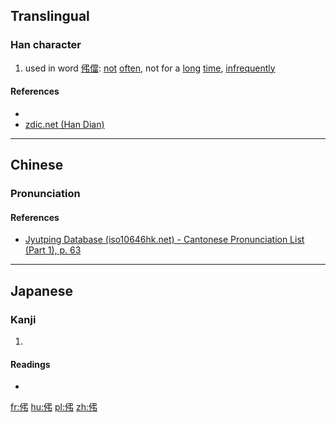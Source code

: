 ==Translingual==

===Han character===
{{Han char|rn=9|rad=人|as=04|sn=6|four=2722<sub>7</sub>|canj=人弓中 (ONL), X人弓中 (XONL)|ids=⿰[[亻]][[弔]]}}

# used in word [[伄儅]]: [[not]] [[often]], not for a [[long]] [[time]], [[infrequently]]

====References====
* {{Han ref|kx=0095.090|dkj=00426|hdz=10127.010|uh=4F04|ud=20228|bh=C9B9|bd=51641}}
*[http://www.zdic.net/zd/zi/ZdicE4ZdicBCZdic84.htm zdic.net (Han Dian)]

----

==Chinese==
{{zh-hanzi-box|[[伄]]}}

===Pronunciation===
{{zh-pron
|m=diào
|c=diu3
|mc=y
|oc=y
|ma=
|cat=adv
}}

====References====
*[http://www.iso10646hk.net/jp/document/download.jsp Jyutping Database (iso10646hk.net) - Cantonese Pronunciation List (Part 1), p. 63]

----

==Japanese==

===Kanji===
{{ja-kanji|grade=|rs=人04}}

# {{defn|lang=ja|sort=人04}}

====Readings====
* {{ja-readings|on=[[ちょう]] (chō)|kun=}}

[[fr:伄]]
[[hu:伄]]
[[pl:伄]]
[[zh:伄]]